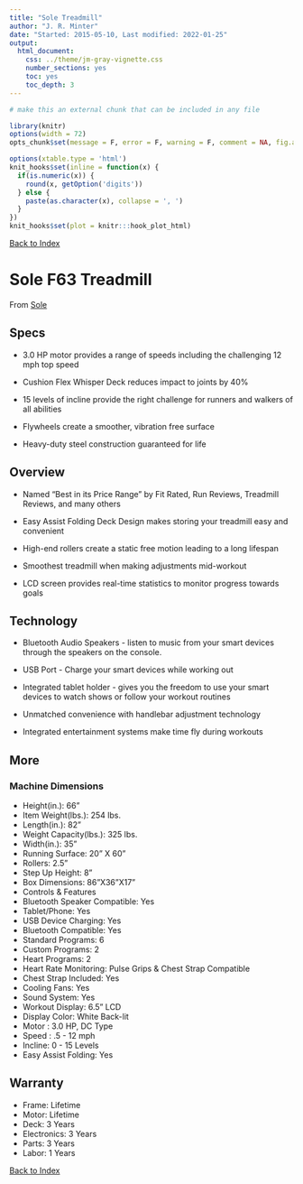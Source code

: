 ```yaml
---
title: "Sole Treadmill"
author: "J. R. Minter"
date: "Started: 2015-05-10, Last modified: 2022-01-25"
output:
  html_document:
    css: ../theme/jm-gray-vignette.css
    number_sections: yes
    toc: yes
    toc_depth: 3
---
```

```r
# make this an external chunk that can be included in any file

library(knitr)
options(width = 72)
opts_chunk$set(message = F, error = F, warning = F, comment = NA, fig.align = 'center', dpi = 100, tidy = F, cache.path = '.cache/', fig.path = 'figure/')

options(xtable.type = 'html')
knit_hooks$set(inline = function(x) {
  if(is.numeric(x)) {
    round(x, getOption('digits'))
  } else {
    paste(as.character(x), collapse = ', ')
  }
})
knit_hooks$set(plot = knitr:::hook_plot_html)
```


[Back to Index](./README.html)


# Sole F63 Treadmill

From [Sole](https://www.soletreadmills.com/treadmills/f63-sole-treadmill)

## Specs

-   3.0 HP motor provides a range of speeds including the challenging 12 mph top speed

-   Cushion Flex Whisper Deck reduces impact to joints by 40%

-   15 levels of incline provide the right challenge for runners and walkers of all abilities

-   Flywheels create a smoother, vibration free surface

-   Heavy-duty steel construction guaranteed for life


## Overview

-   Named “Best in its Price Range” by Fit Rated, Run Reviews, Treadmill Reviews,
    and many others
-   Easy Assist Folding Deck Design makes storing your treadmill easy and
    convenient
-   High-end rollers create a static free motion leading to a long lifespan

-   Smoothest treadmill when making adjustments mid-workout

-   LCD screen provides real-time statistics to monitor progress towards goals

## Technology

-   Bluetooth Audio Speakers - listen to music from your smart devices through
    the speakers on the console.
    
-   USB Port - Charge your smart devices while working out

-   Integrated tablet holder - gives you the freedom to use your smart devices
    to watch shows or follow your workout routines
    
-   Unmatched convenience with handlebar adjustment technology

-   Integrated entertainment systems make time fly during workouts

## More

### Machine Dimensions

- Height(in.): 66"
- Item Weight(lbs.): 254 lbs.
- Length(in.): 82"
- Weight Capacity(lbs.): 325 lbs.
- Width(in.): 35"
- Running Surface: 20" X 60"
- Rollers: 2.5"
- Step Up Height: 8"
- Box Dimensions: 86"X36"X17"
- Controls & Features
- Bluetooth Speaker Compatible: Yes
- Tablet/Phone: Yes
- USB Device Charging: Yes
- Bluetooth Compatible: Yes
- Standard Programs: 6
- Custom Programs: 2
- Heart Programs: 2
- Heart Rate Monitoring: Pulse Grips & Chest Strap Compatible
- Chest Strap Included: Yes
- Cooling Fans: Yes
- Sound System: Yes
- Workout Display: 6.5" LCD
- Display Color: White Back-lit
- Motor : 3.0 HP, DC Type
- Speed : .5 - 12 mph
- Incline: 0 - 15 Levels
- Easy Assist Folding: Yes

## Warranty

- Frame: Lifetime
- Motor: Lifetime
- Deck: 3 Years
- Electronics: 3 Years
- Parts: 3 Years
- Labor: 1 Years


[Back to Index](./README.html)
